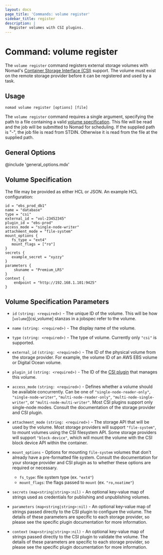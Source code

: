 ```yaml
---
layout: docs
page_title: 'Commands: volume register'
sidebar_title: register
description: |
  Register volumes with CSI plugins.
---
```


# Command: volume register

The `volume register` command registers external storage volumes with
Nomad's [Container Storage Interface (CSI)][csi] support. The volume
must exist on the remote storage provider before it can be registered
and used by a task.

## Usage

```plaintext
nomad volume register [options] [file]
```

The `volume register` command requires a single argument, specifying
the path to a file containing a valid [volume
specification][volume_specification]. This file will be read and the
job will be submitted to Nomad for scheduling. If the supplied path is
"-", the job file is read from STDIN. Otherwise it is read from the
file at the supplied path.

## General Options

@include 'general_options.mdx'

## Volume Specification

The file may be provided as either HCL or JSON. An example HCL configuration:

```hcl
id = "ebs_prod_db1"
name = "database"
type = "csi"
external_id = "vol-23452345"
plugin_id = "ebs-prod"
access_mode = "single-node-writer"
attachment_mode = "file-system"
mount_options {
   fs_type = "ext4"
   mount_flags = ["ro"]
}
secrets {
   example_secret = "xyzzy"
}
parameters {
    skuname = "Premium_LRS"
}
context {
    endpoint = "http://192.168.1.101:9425"
}
```

## Volume Specification Parameters

- `id` `(string: <required>)` - The unique ID of the volume. This will
  be how [`volume`][csi_volume] stanzas in a jobspec refer to the volume.

- `name` `(string: <required>)` - The display name of the volume.

- `type` `(string: <required>)` - The type of volume. Currently only
  `"csi"` is supported.

- `external_id` `(string: <required>)` - The ID of the physical volume
  from the storage provider. For example, the volume ID of an AWS EBS
  volume or Digital Ocean volume.

- `plugin_id` `(string: <required>)` - The ID of the [CSI
  plugin][csi_plugin] that manages this volume.

- `access_mode` `(string: <required>)` - Defines whether a volume
  should be available concurrently. Can be one of
  `"single-node-reader-only"`, `"single-node-writer"`,
  `"multi-node-reader-only"`, `"multi-node-single-writer"`, or
  `"multi-node-multi-writer"`. Most CSI plugins support only
  single-node modes. Consult the documentation of the storage provider
  and CSI plugin.

- `attachment_mode` `(string: <required>)` - The storage API that will be used
  by the volume. Most storage providers will support `"file-system"`, to mount
  volumes using the CSI filesystem API. Some storage providers will support
  `"block-device"`, which will mount the volume with the CSI block device API
  within the container.

- `mount_options` - Options for mounting `file-system` volumes that don't
  already have a pre-formatted file system. Consult the documentation for your
  storage provider and CSI plugin as to whether these options are required or
  necessary.

  - `fs_type`: file system type (ex. `"ext4"`)
  - `mount_flags`: the flags passed to `mount` (ex. `"ro,noatime"`)

- `secrets` <code>(map<string|string>:nil)</code> - An optional
  key-value map of strings used as credentials for publishing and
  unpublishing volumes.

- `parameters` <code>(map<string|string>:nil)</code> - An optional
  key-value map of strings passed directly to the CSI plugin to
  configure the volume. The details of these parameters are specific
  to each storage provider, so please see the specific plugin
  documentation for more information.

- `context` <code>(map<string|string>:nil)</code> - An optional
  key-value map of strings passed directly to the CSI plugin to
  validate the volume. The details of these parameters are specific to
  each storage provider, so please see the specific plugin
  documentation for more information.

[volume_specification]: #volume-specification
[csi]: https://github.com/container-storage-interface/spec
[csi_plugin]: /docs/job-specification/csi_plugin
[csi_volumes]: /docs/job-specification/volume

